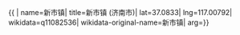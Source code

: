 {{ {{{1|PRC admin/showdata}}}|
name=新市镇|
title=新市镇 (济南市)|
lat=37.0833|
lng=117.00792|
wikidata=q11082536|
wikidata-original-name=新市镇|
arg={{{arg|}}}}}